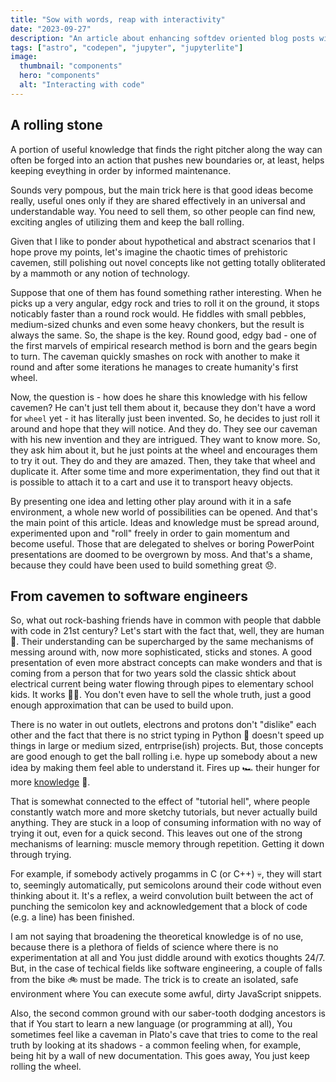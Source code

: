 ```yaml
---
title: "Sow with words, reap with interactivity"
date: "2023-09-27"
description: "An article about enhancing softdev oriented blog posts with interactive widgets."
tags: ["astro", "codepen", "jupyter", "jupyterlite"]
image:
  thumbnail: "components"
  hero: "components"
  alt: "Interacting with code"
---
```


## A rolling stone

A portion of useful knowledge that finds the right pitcher along the way can often be forged into an action
that pushes new boundaries or, at least, helps keeping eveything in order by informed maintenance.

Sounds very pompous, but the main trick here is that good ideas become really, useful ones
only if they are shared effectively in an universal and understandable way. You need to sell them,
so other people can find new, exciting angles of utilizing them and keep the ball rolling.

Given that I like to ponder about hypothetical and abstract scenarios that I hope prove my points,
let's imagine the chaotic times of prehistoric cavemen, still polishing out novel concepts like
not getting totally obliterated by a mammoth or any notion of technology.

Suppose that one of them has found something rather interesting. When he picks up a very angular, edgy rock
and tries to roll it on the ground, it stops noticably faster than a round rock would. He fiddles with small pebbles,
medium-sized chunks and even some heavy chonkers, but the result is always the same. So, the shape is the key.
Round good, edgy bad - one of the first marvels of empirical research method is born and the gears begin to turn.
The caveman quickly smashes on rock with another to make it round and after some iterations he manages to
create humanity's first wheel.

Now, the question is - how does he share this knowledge with his fellow cavemen? He can't just tell them
about it, because they don't have a word for `wheel` yet - it has literally just been invented. So,
he decides to just roll it around and hope that they will notice. And they do. They see our caveman
with his new invention and they are intrigued. They want to know more. So, they ask him about it,
but he just points at the wheel and encourages them to try it out. They do and they are amazed.
Then, they take that wheel and duplicate it. After some time and more experimentation, they find out
that it is possible to attach it to a cart and use it to transport heavy objects.

By presenting one idea and letting other play around with it in a safe environment, a whole new
world of possibilities can be opened. And that's the main point of this article.
Ideas and knowledge must be spread around, experimented upon and "roll" freely in order to gain momentum and become useful.
Those that are delegated to shelves or boring PowerPoint presentations are doomed to be overgrown by moss. And that's
a shame, because they could have been used to build something great 😞.

## From cavemen to software engineers

So, what out rock-bashing friends have in common with people that dabble with code in 21st century?
Let's start with the fact that, well, they are human 🤷. Their understanding can be supercharged by the same
mechanisms of messing around with, now more sophisticated, sticks and stones. A good presentation of even more
abstract concepts can make wonders and that is coming from a person that for two years sold the classic shtick
about electrical current being water flowing through pipes to elementary school kids. It works 👨‍🏫. You don't even
have to sell the whole truth, just a good enough approximation that can be used to build upon.

There is no water in out outlets, electrons and protons don't "dislike" each other and the fact that there
is no strict typing in Python 🐍 doesn't speed up things in large or medium sized, entrprise(ish) projects.
But, those concepts are good enough to get the ball rolling i.e. hype up somebody about
a new idea by making them feel able to understand it. Fires up 🏎️ their hunger for more [knowledge] 🧠.

That is somewhat connected to the effect of "tutorial hell", where people constantly watch more and more
sketchy tutorials, but never actually build anything. They are stuck in a loop of consuming information
with no way of trying it out, even for a quick second. This leaves out one of the strong mechanisms of learning:
muscle memory through repetition. Getting it down through trying.

For example, if somebody actively progamms in C (or C++) 💀, they will start to,
seemingly automatically, put semicolons around their code without even thinking about it.
It's a reflex, a weird convolution built between the act of punching the semicolon key
and acknowledgement that a block of code (e.g. a line) has been finished.

I am not saying that broadening the theoretical knowledge is of no use, because there is a plethora
of fields of science where there is no experimentation at all and You just diddle around with exotics thoughts 24/7.
But, in the case of techical fields like software engineering, a couple of falls from the bike 🚲 must be made.
The trick is to create an isolated, safe environment where You can execute some awful, dirty JavaScript snippets.

Also, the second common ground with our saber-tooth dodging ancestors is that if You start to learn a new language
(or programming at all), You sometimes feel like a caveman in Plato's cave
that tries to come to the real truth by looking at its shadows - a common feeling when, for example, being hit by
a wall of new documentation. This goes away, You just keep rolling the wheel.

[knowledge]: https://tenor.com/pl/view/knowledge-tai-lopez-lamborghini-gif-19251888
